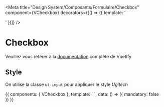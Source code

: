 
<Meta
  title="Design System/Composants/Formulaire/Checkbox"
  component={VCheckbox}
  decorators={[() => ({
    template: '<div class="pa-2"><story/></div>'
  })]}
/>

# Checkbox

Veuillez vous référer à la [documentation](https://vuetifyjs.com/en/components/selection-controls/) complète de Vuetify 

## Style

On utilise la classe `ut-input` pour appliquer le style *Ugitech*

<Preview>
  <Story name="Basique" inline={true} height="200px">
    {{
      components: { VCheckbox },
      template: `
        <v-checkbox v-model="mandatory" class="mx-2 ut-input" label="Mandatory"></v-checkbox>
      `,
      data: () => ({ mandatory: false })
    }}
  </Story>
</Preview>
